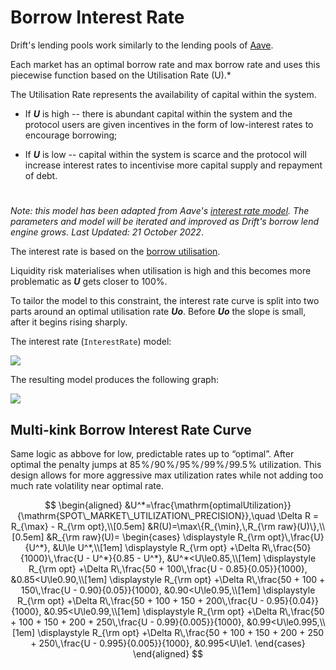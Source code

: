 # Borrow Interest Rate

Drift's lending pools work similarly to the lending pools of [Aave](https://app.aave.com/reserve-overview/?underlyingAsset=0xa0b86991c6218b36c1d19d4a2e9eb0ce3606eb48&marketName=proto_mainnet).

Each market has an optimal borrow rate and max borrow rate and uses this piecewise function based on the Utilisation Rate (U).\*

The Utilisation Rate represents the availability of capital within the system.

-   If **_U_** is high -- there is abundant capital within the system and the protocol users are given incentives in the form of low-interest rates to encourage borrowing;

-   If **_U_** is low -- capital within the system is scarce and the protocol will increase interest rates to incentivise more capital supply and repayment of debt.

#

_Note: this model has been adapted from Aave's _[_interest rate model_](https://docs.aave.com/risk/liquidity-risk/borrow-interest-rate)_. The parameters and model will be iterated and improved as Drift's borrow lend engine grows. Last Updated: 21 October 2022_.

The interest rate is based on the [borrow utilisation](https://github.com/drift-labs/protocol-v2/blob/master/programs/drift/src/math/spot_balance.rs#L124).

Liquidity risk materialises when utilisation is high and this becomes more problematic as **_U_** gets closer to 100%.

To tailor the model to this constraint, the interest rate curve is split into two parts around an optimal utilisation rate **_Uo_**. Before **_Uo_** the slope is small, after it begins rising sharply.

The interest rate (`InterestRate`) model:

![](public/assets/MSvRPknbmzxMycrtC1zch_image.png)

The resulting model produces the following graph:

![](public/assets/2w-6cQt10OwriM7aGzbKN_drift-graph-utilisationrate-1.png)

## Multi-kink Borrow Interest Rate Curve

Same logic as abbove for low, predictable rates up to “optimal”. After optimal the penalty jumps at 85 % / 90 % / 95 % / 99 % / 99.5 % utilization. This design allows for more aggressive max utilization rates while not adding too much rate volatility near optimal rate.

$$
\begin{aligned}
&U^*=\frac{\mathrm{optimalUtilization}}{\mathrm{SPOT\_MARKET\_UTILIZATION\_PRECISION}},\quad
\Delta R = R_{\max} - R_{\rm opt},\\[0.5em]
&R(U)=\max\{R_{\min},\,R_{\rm raw}(U)\},\\[0.5em]
&R_{\rm raw}(U)=
\begin{cases}
\displaystyle
R_{\rm opt}\,\frac{U}{U^*},
&U\le U^*,\\[1em]
\displaystyle
R_{\rm opt}
+\Delta R\,\frac{50}{1000}\,\frac{U - U^*}{0.85 - U^*},
&U^*<U\le0.85,\\[1em]
\displaystyle
R_{\rm opt}
+\Delta R\,\frac{50 + 100\,\frac{U - 0.85}{0.05}}{1000},
&0.85<U\le0.90,\\[1em]
\displaystyle
R_{\rm opt}
+\Delta R\,\frac{50 + 100 + 150\,\frac{U - 0.90}{0.05}}{1000},
&0.90<U\le0.95,\\[1em]
\displaystyle
R_{\rm opt}
+\Delta R\,\frac{50 + 100 + 150 + 200\,\frac{U - 0.95}{0.04}}{1000},
&0.95<U\le0.99,\\[1em]
\displaystyle
R_{\rm opt}
+\Delta R\,\frac{50 + 100 + 150 + 200 + 250\,\frac{U - 0.99}{0.005}}{1000},
&0.99<U\le0.995,\\[1em]
\displaystyle
R_{\rm opt}
+\Delta R\,\frac{50 + 100 + 150 + 200 + 250 + 250\,\frac{U - 0.995}{0.005}}{1000},
&0.995<U\le1.
\end{cases}
\end{aligned}
$$
